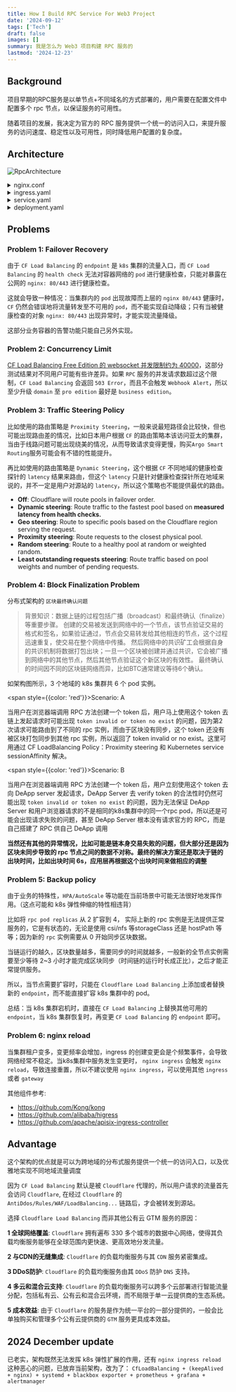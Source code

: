 ```yaml
---
title: How I Build RPC Service For Web3 Project
date: '2024-09-12'
tags: ['Tech']
draft: false
images: []
summary: 我是怎么为 Web3 项目构建 RPC 服务的
lastmod: '2024-12-23'
---
```


<TOCInline toc={props.toc} indentDepth={3} fromHeading={2} toHeading={6}/>

## Background

项目早期的RPC服务是以单节点+不同域名的方式部署的，用户需要在配置文件中配置多个 rpc 节点，以保证服务的可用性。

随着项目的发展，我决定为官方的 RPC 服务提供一个统一的访问入口，来提升服务的访问速度、稳定性以及可用性，同时降低用户配置的复杂度。


## Architecture

![RpcArchitecture](/static/images/rpcArch.png)


<details>
    <summary>nginx.conf</summary>
        ```nginx
        upstream nginx_ingress_http {
            # nginx ingress svc type: NodePort
            server 10.0.12.1:30080;
            server 10.0.12.2:30080;
        }
        server {
            listen 443 ssl;
            server_name rpc.example.com;
            ssl_certificate /etc/nginx/ssl/example.pem;
            ssl_certificate_key /etc/nginx/ssl/example.key;
            ssl_protocols TLSv1.2 TLSv1.3;
            ssl_ciphers HIGH:!aNULL:!MD5;
            location / {
            proxy_pass http://nginx_ingress_http;
            proxy_http_version 1.1;
            proxy_set_header Upgrade $http_upgrade;
            proxy_set_header Connection "upgrade";
            proxy_set_header Host $host;
            proxy_set_header X-Real-IP $remote_addr;
            proxy_set_header X-Forwarded-For $proxy_add_x_forwarded_for;
            }
        }
        ```
</details>

<details>
    <summary>ingress.yaml</summary>
    ```yaml
    apiVersion: networking.k8s.io/v1
    kind: Ingress
    metadata:
      name: rpc-ingress
      namespace: deapp
      annotations:
        nginx.org/websocket-services: rpc-svc
    spec:
      ingressClassName: nginx
      rules:
        - host: rpc.example.com
          http:
            paths:
              - path: /
                pathType: Prefix
                backend:
                service:
                  name: rpc-svc
                  port:
                    number: 9944
    ```
</details>

<details>
<summary>service.yaml</summary>
```yaml
apiVersion: v1
kind: Service
metadata:
  name: rpc-svc
  namespace: deapp
spec:
  sessionAffinity: ClientIP
  sessionAffinityConfig:
    clientIP:
      timeoutSeconds: 3600
  selector:
    app: rpc
  ports:
    - protocol: TCP
      name: websocket
      port: 9944
      targetPort: 9944
    - protocol: TCP
      name: metric
      port: 9615
      targetPort: 9615
    - protocol: TCP
      name: sync
      port: 30336
      targetPort: 30336
```
</details>

<details>
<summary>deployment.yaml</summary>
```yaml
apiVersion: apps/v1
kind: Deployment
metadata:
  name: rpc-deployment
  namespace: deapp
spec:
  replicas: 2
  selector:
    matchLabels:
      app: rpc
      app.kubernetes.io/component: rpc
  template:
    metadata:
      labels:
        app: rpc
        app.kubernetes.io/component: rpc
    spec:
      containers:
        - name: rpc-seattle
          image: "cesslab/cess-chain:testnet"
          imagePullPolicy: Always
          command:
            - "./cess-node"
            - "--base-path"
            - "/opt/cess/data"
            - "--chain"
            - "cess-testnet"
            - "--port"
            - "30336"
            - "--name"
            - "cess"
            - "--rpc-port"
            - "9944"
            - "--execution"
            - "WASM"
            - "--wasm-execution"
            - "compiled"
            - "--in-peers"
            - "75"
            - "--out-peers"
            - "75"
            - "--state-pruning"
            - "archive"
            - "--rpc-max-connections"
            - "65535"
            - "--prometheus-external"
            - "--rpc-external"
            - "--rpc-cors"
            - "all"
          volumeMounts:
            - name: rpc-storage
              mountPath: /opt/cess/data
          ports:
            - containerPort: 9944
              name: websocket
            - containerPort: 9615
              name: metric
            - containerPort: 30336
              name: svc
          livenessProbe:
            httpGet:
              path: /metrics
              port: 9615
            failureThreshold: 3
            initialDelaySeconds: 60
            periodSeconds: 300
      volumes:
        - name: rpc-storage
          hostPath:
            path: /app/data/rpc
      affinity:
        podAntiAffinity:
          requiredDuringSchedulingIgnoredDuringExecution:
            - labelSelector:
                matchExpressions:
                  - key: app
                    operator: In
                    values:
                      - rpc
              topologyKey: "kubernetes.io/hostname"
```
</details>


## Problems

### Problem 1: Failover Recovery

由于 `CF Load Balancing` 的 `endpoint` 是 `k8s` 集群的流量入口，而 `CF Load Balancing` 的 `health check` 无法对容器网络的 `pod` 进行健康检查，只能对暴露在公网的 `nginx: 80/443` 进行健康检查。

这就会导致一种情况：当集群内的 `pod` 出现故障而上层的 `nginx 80/443` 健康时，`CF` 仍然会错误地将流量转发至不可用的 `pod`，而不能实现自动降级；只有当被健康检查的对象 `nginx: 80/443` 出现异常时，才能实现流量降级。

这部分业务容器的告警功能只能自己另外实现。

### Problem 2: Concurrency Limit

[CF Load Balancing Free Edition 的 websocket 并发限制约为 40000](https://www.sunway.run/blog/CloudflareWSConnectionLimit)，这部分测试结果对不同用户可能有些许差异。如果 `RPC` 服务的并发请求数超过这个限制，`CF Load Balancing` 会返回 `503 Error`，而且不会触发 `Webhook Alert`，所以至少升级 `domain` 至 `pro edition` 最好是 `business edition`。

### Problem 3: Traffic Steering Policy

比如使用的路由策略是 `Proximity Steering`，一般来说最短路径会比较快，但也可能出现路由差的情况，比如日本用户根据 `CF` 的路由策略本该访问亚太的集群，当由于线路问题可能出现绕美的情况，从而导致请求变得更慢，购买`Argo Smart Routing`服务可能会有不错的性能提升。

再比如使用的路由策略是 `Dynamic Steering`，这个根据 `CF` 不同地域的健康检查探针的 `latency` 结果来路由，但这个 `latency` 只是针对健康检查探针所在地域来说的，并不一定是用户对源站的 `latency`，所以这个策略也不能提供最优的路由。

- **Off**: Cloudflare will route pools in failover order.
- **Dynamic steering**: Route traffic to the fastest pool based on **measured latency from health checks.**
- **Geo steering**: Route to specific pools based on the Cloudflare region serving the request.
- **Proximity steering**: Route requests to the closest physical pool.
- **Random steering**: Route to a healthy pool at random or weighted random.
- **Least outstanding requests steering**: Route traffic based on pool weights and number of pending requests.

### Problem 4: Block Finalization Problem

分布式架构的 `区块最终确认问题`

> 背景知识：数据上链的过程包括广播（broadcast）和最终确认（finalize）等重要步骤。
创建的交易被发送到网络中的一个节点，该节点验证交易的格式和签名，如果验证通过，节点会交易转发给其他相连的节点，这个过程迅速重复，使交易在整个网络中传播。
然后网络中的共识矿工会根据自身的共识机制将数据打包出块；一旦一个区块被创建并通过共识，它会被广播到网络中的其他节点，然后其他节点验证这个新区块的有效性。
最终确认的时间因不同的区块链网络而异，比如BTC通常建议等待6个确认。

如架构图所示，3 个地域的 k8s 集群共 6 个 pod 实例。


<span style={{color: 'red'}}>Scenario: A</span>

当用户在浏览器端调用 RPC 方法创建一个 token 后，用户马上使用这个 token 去链上发起请求时可能出现 `token invalid or token no exist` 的问题，因为第2次请求可能路由到了不同的 rpc 实例，而由于区块没有同步，这个 token 还没有被区块打包同步到其他 rpc 实例，所以返回了 token invalid or no exist。这里可用通过 CF LoadBalancing Policy：Proximity steering 和 Kubernetes service sessionAffinity 解决。

<span style={{color: 'red'}}>Scenario: B</span>

当用户在浏览器端调用 RPC 方法创建一个 token 后，用户立刻使用这个 token 去向 DeApp server 发起请求，DeApp Server 去 verify token 的合法性时仍然可能出现 `token invalid or token no exist` 的问题，因为无法保证 DeApp Server 和用户浏览器请求的不是相同的k8s集群中的同一个rpc pod，所以还是可能会出现请求失败的问题，甚至 DeApp Server 根本没有请求官方的 RPC，而是自己搭建了 RPC 供自己 DeApp 调用

**当然还有其他的异常情况，比如可能是链本身交易失败的问题，但大部分还是因为区块未同步导致的 rpc 节点之间的数据不对称。最终的解决方案还是取决于链的出块时间，比如出块时间 6s，应用层再根据这个出块时间来做相应的调整**

### Problem 5: Backup policy

由于业务的特殊性，`HPA/AutoScale` 等功能在当前场景中可能无法很好地发挥作用。（这点可能和 k8s 弹性伸缩的特性相违背）

比如将 `rpc pod replicas` 从 2 扩容到 4， 实际上新的 rpc 实例是无法提供正常服务的，它是有状态的，无论是使用 csi/nfs 等storageClass 还是 hostPath 等等；因为新的 `rpc` 实例需要从 0 开始同步区块数据。

当链运行的越久，区块数量越多，需要同步的时间就越多，一般新的全节点实例需要至少等待 2~3 小时才能完成区块同步（时间链的运行时长成正比），之后才能正常提供服务。

所以，当节点需要扩容时，只能在 `Cloudflare Load Balancing` 上添加或者替换新的 `endpoint`，而不能直接扩容 k8s 集群中的 pod。

总结：当 k8s 集群宕机时，直接在 `CF Load Balancing` 上替换其他可用的 `endpoint`，当 k8s 集群恢复时，再变更 `CF Load Balancing` 的 `endpoint` 即可。

### Problem 6: nginx reload

当集群租户变多，变更频率会增加，ingress 的创建变更会是个频繁事件，会导致网络经常不稳定。当k8s集群中服务发生变更时， `nginx ingress` 会触发 `nginx reload`，导致连接重置，所以不建议使用 `nginx ingress`，可以使用其他 `ingress` 或者 `gateway`

其他组件参考:
 - https://github.com/Kong/kong
 - https://github.com/alibaba/higress
 - https://github.com/apache/apisix-ingress-controller

## Advantage

这个架构的优点就是可以为跨地域的分布式服务提供一个统一的访问入口，以及优雅地实现不同地域流量调度

因为 `CF Load Balancing` 默认是被 `Cloudflare` 代理的，所以用户请求的流量首先会访问 `Cloudflare`, 在经过 `Cloudflare` 的 `AntiDdos/Rules/WAF/LoadBalancing...` 链路后，才会被转发到源站。

选择 `Cloudflare Load Balancing` 而非其他公有云 GTM 服务的原因：

**1 全球网络覆盖**: `Cloudflare` 拥有遍布 330 多个城市的数据中心网络，使得其负载均衡服务能够在全球范围内更快速、更高效地分发流量。

**2 与CDN的无缝集成**: `Cloudflare` 的负载均衡服务与其 `CDN` 服务紧密集成。

**3 DDoS防护**: `Cloudflare` 的负载均衡服务由其 `DDoS` 防护 `DNS` 支持。

**4 多云和混合云支持**: `Cloudflare` 的负载均衡服务可以跨多个云部署进行智能流量分配，包括私有云、公有云和混合云环境，而不局限于单一云提供商的生态系统。

**5 成本效益**: 由于 `Cloudflare` 的服务是作为统一平台的一部分提供的，一般会比单独购买和管理多个公有云提供商的 `GTM` 服务更具成本效益。


## 2024 December update

已老实，架构既然无法发挥 k8s 弹性扩展的作用，还有 `nginx ingress reload` 这种恶心的问题，已放弃当前架构，改为了： `CfLoadBalancing + (keepAlived + nginx) + systemd + blackbox exporter + prometheus + grafana + alertmanager`
